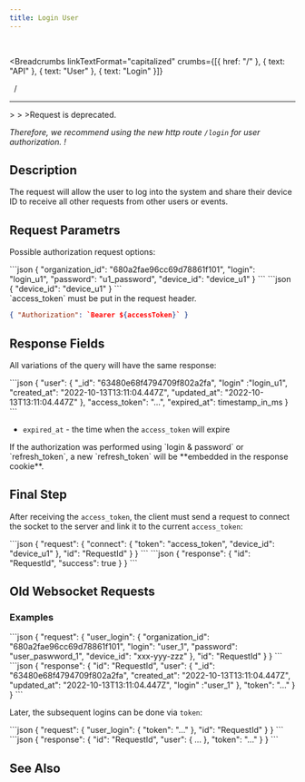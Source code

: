 ```yaml
---
title: Login User
---
```


<br />



<Breadcrumbs
  linkTextFormat="capitalized"
  crumbs={[{ href: "/" }, { text: "API" }, { text: "User" }, { text: "Login" }]}
>
  <Icon slot="index" name="seti:powershell" />
  <span slot="separator">&nbsp;&nbsp;/&nbsp;</span>
</Breadcrumbs>

---


<Aside type="caution" title="WARNING">
  > <Badge text="wss" variant="tip" size="small" />
  > <Badge text="user_login" size="small" />
  >Request is deprecated. 
  
_Therefore, we recommend using the new http route `/login` for user authorization. !_

</Aside>

## Description

> <Badge text="POST" variant="caution" size="large" />
> <Badge text="/login" size="large" />

The request will allow the user to log into the system and share their device ID to receive all other requests from other users or events.

## Request Parametrs

Possible authorization request options:

<Tabs>
  <TabItem label="Request (deafult)">
```json
{
  "organization_id": "680a2fae96cc69d78861f101",
  "login": "login_u1",
  "password": "u1_password",
  "device_id": "device_u1"
}
```
  </TabItem>  <TabItem label="Request (via access_token)">
```json
{
  "device_id": "device_u1"
}
```
  </TabItem>
</Tabs>

<Aside>
 `access_token` must be put in the request header.

```json
{ "Authorization": `Bearer ${accessToken}` }
```

</Aside>

## Response Fields

All variations of the query will have the same response:

<Tabs>
  <TabItem label="Response">
```json
{
  "user": {
      "_id": "63480e68f4794709f802a2fa",
      "login" :"login_u1",
      "created_at": "2022-10-13T13:11:04.447Z",
      "updated_at": "2022-10-13T13:11:04.447Z"
    },
  "access_token": "...",
  "expired_at": timestamp_in_ms
}
```
  </TabItem>
</Tabs>

- `expired_at` - the time when the `access_token` will expire

<Aside>
  If the authorization was performed using `login & password` or
  `refresh_token`, a new `refresh_token` will be **embedded in the response
  cookie**.
</Aside>

## Final Step

After receiving the `access_token`, the client must send a request to connect the socket to the server and link it to the current `access_token`:

<Tabs>
  <TabItem label="Request">
```json
{
  "request": {
    "connect": {
      "token": "access_token",
      "device_id": "device_u1"
    },
    "id": "RequestId"
  }
}
```
  </TabItem>  
</Tabs>

<Tabs>
  <TabItem label="Response">
```json
{ "response": { "id": "RequestId", "success": true } }
```
  </TabItem>  
</Tabs>

## Old Websocket Requests <Badge text="Deprecated" variant="danger" size="large" />

### Examples

<Tabs>
  <TabItem label="Request">
```json
{
  "request": {
    "user_login": {
      "organization_id": "680a2fae96cc69d78861f101",
      "login": "user_1",
      "password": "user_paswword_1",
      "device_id": "xxx-yyy-zzz"
    },
    "id": "RequestId"
  }
}
```
  </TabItem>  
</Tabs>

<Tabs>
  <TabItem label="Response">
```json
{
  "response": {
    "id": "RequestId",
    "user": {
      "_id": "63480e68f4794709f802a2fa",
      "created_at": "2022-10-13T13:11:04.447Z",
      "updated_at": "2022-10-13T13:11:04.447Z",
      "login" :"user_1"
    },
    "token": "..."
  }
}
```
  </TabItem>  
</Tabs>

Later, the subsequent logins can be done via `token`:

<Tabs>
  <TabItem label="Request">
```json
{
  "request": {
    "user_login": {
      "token": "..."
    },
    "id": "RequestId"
  }
}
```
  </TabItem>  
</Tabs>

<Tabs>
  <TabItem label="Response">
```json
{ "response": { "id": "RequestId", "user": { ... }, "token": "..." } }
```

  </TabItem>  
</Tabs>

## See Also

<LinkCard
  title="SAMA Progressive AUTH flow"
  href="https://medium.com/sama-communications/sama-progressive-auth-flow-b814206f6117"
  description="During the last month 📆, we have been implementing and testing a new authorization flow for our API."
/>
<LinkCard
  title="Progressive AUTH flow in Web apps"
  href="https://medium.com/sama-communications/progressive-auth-flow-in-web-apps-495fb40c56dd"
  description="In today’s digital landscape, balancing robust security with an effortless user experience is more crucial than ever. Enter Progressive AUTH — a dynamic approach to authentication that..."
/>

<script
  src="https://giscus.app/client.js"
  data-repo="SAMA-Communications/sama-server"
  data-repo-id="R_kgDOIBiYjA"
  data-category-id="DIC_kwDOIBiYjM4CuYYL"
  data-mapping="pathname"
  data-strict="0"
  data-reactions-enabled="1"
  data-emit-metadata="0"
  data-input-position="top"
  data-theme="transparent_dark"
  data-lang="en"
  data-loading="lazy"
  crossorigin="anonymous"
  async
></script>
